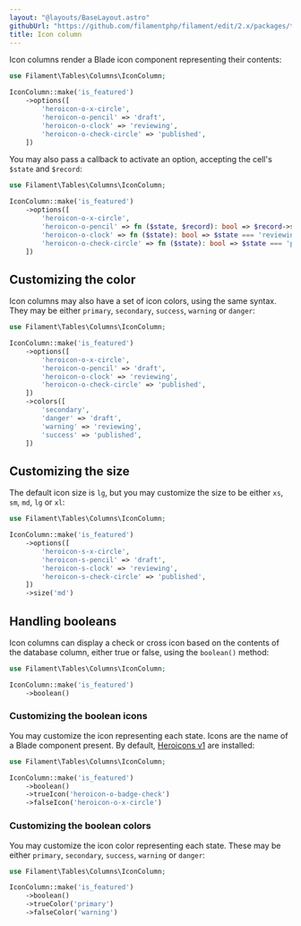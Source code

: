 ```yaml
---
layout: "@layouts/BaseLayout.astro"
githubUrl: "https://github.com/filamentphp/filament/edit/2.x/packages/tables/docs/03-columns/03-icon.md"
title: Icon column
---
```


Icon columns render a Blade icon component representing their contents:

```php
use Filament\Tables\Columns\IconColumn;

IconColumn::make('is_featured')
    ->options([
        'heroicon-o-x-circle',
        'heroicon-o-pencil' => 'draft',
        'heroicon-o-clock' => 'reviewing',
        'heroicon-o-check-circle' => 'published',
    ])
```

You may also pass a callback to activate an option, accepting the cell's `$state` and `$record`:

```php
use Filament\Tables\Columns\IconColumn;

IconColumn::make('is_featured')
    ->options([
        'heroicon-o-x-circle',
        'heroicon-o-pencil' => fn ($state, $record): bool => $record->status === 2,
        'heroicon-o-clock' => fn ($state): bool => $state === 'reviewing',
        'heroicon-o-check-circle' => fn ($state): bool => $state === 'published',
    ])
```

## Customizing the color

Icon columns may also have a set of icon colors, using the same syntax. They may be either `primary`, `secondary`, `success`, `warning` or `danger`:

```php
use Filament\Tables\Columns\IconColumn;

IconColumn::make('is_featured')
    ->options([
        'heroicon-o-x-circle',
        'heroicon-o-pencil' => 'draft',
        'heroicon-o-clock' => 'reviewing',
        'heroicon-o-check-circle' => 'published',
    ])
    ->colors([
        'secondary',
        'danger' => 'draft',
        'warning' => 'reviewing',
        'success' => 'published',
    ])
```

## Customizing the size

The default icon size is `lg`, but you may customize the size to be either `xs`, `sm`, `md`, `lg` or `xl`:

```php
use Filament\Tables\Columns\IconColumn;

IconColumn::make('is_featured')
    ->options([
        'heroicon-s-x-circle',
        'heroicon-s-pencil' => 'draft',
        'heroicon-s-clock' => 'reviewing',
        'heroicon-s-check-circle' => 'published',
    ])
    ->size('md')
```

## Handling booleans

Icon columns can display a check or cross icon based on the contents of the database column, either true or false, using the `boolean()` method:

```php
use Filament\Tables\Columns\IconColumn;

IconColumn::make('is_featured')
    ->boolean()
```

### Customizing the boolean icons

You may customize the icon representing each state. Icons are the name of a Blade component present. By default, [Heroicons v1](https://v1.heroicons.com) are installed:

```php
use Filament\Tables\Columns\IconColumn;

IconColumn::make('is_featured')
    ->boolean()
    ->trueIcon('heroicon-o-badge-check')
    ->falseIcon('heroicon-o-x-circle')
```

### Customizing the boolean colors

You may customize the icon color representing each state. These may be either `primary`, `secondary`, `success`, `warning` or `danger`:

```php
use Filament\Tables\Columns\IconColumn;

IconColumn::make('is_featured')
    ->boolean()
    ->trueColor('primary')
    ->falseColor('warning')
```
